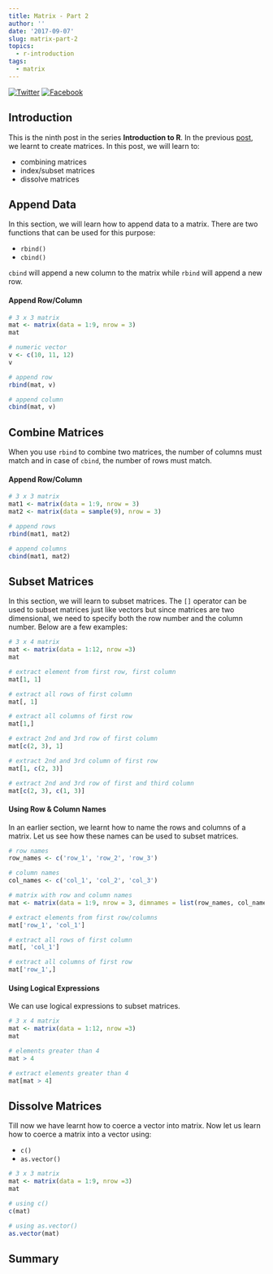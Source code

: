 ```yaml
---
title: Matrix - Part 2
author: ''
date: '2017-09-07'
slug: matrix-part-2
topics:
  - r-introduction
tags:
  - matrix
---
```


[![Twitter](http://i.imgur.com/tXSoThF.png)](https://twitter.com/login?redirect_after_login=%2Fhome%3Fstatus)
[![Facebook](http://i.imgur.com/P3YfQoD.png)](https://www.facebook.com/sharer/sharer.php?u=)

## Introduction

This is the ninth post in the series **Introduction to R**. In the previous [post](), we learnt to create matrices. In this post, we will learn to:

- combining matrices
- index/subset matrices
- dissolve matrices

## Append Data

In this section, we will learn how to append data to a matrix. There are two functions that can be used for this purpose:

- `rbind()`
- `cbind()`

`cbind` will append a new column to the matrix while `rbind` will append a new row. 

#### Append Row/Column

```r
# 3 x 3 matrix
mat <- matrix(data = 1:9, nrow = 3)
mat

# numeric vector
v <- c(10, 11, 12)
v

# append row
rbind(mat, v)

# append column
cbind(mat, v)
```

## Combine Matrices

When you use `rbind` to combine two matrices, the number of columns must match and in case of `cbind`, the number of rows must match.

#### Append Row/Column

```r
# 3 x 3 matrix
mat1 <- matrix(data = 1:9, nrow = 3)
mat2 <- matrix(data = sample(9), nrow = 3)

# append rows
rbind(mat1, mat2)

# append columns
cbind(mat1, mat2)
```

## Subset Matrices

In this section, we will learn to subset matrices. The `[]` operator can be used to subset matrices just like vectors but since matrices are two dimensional, we need to specify both the row number and the column number. Below are a few examples:

```r
# 3 x 4 matrix
mat <- matrix(data = 1:12, nrow =3)
mat

# extract element from first row, first column
mat[1, 1]

# extract all rows of first column
mat[, 1]

# extract all columns of first row
mat[1,]

# extract 2nd and 3rd row of first column
mat[c(2, 3), 1]

# extract 2nd and 3rd column of first row
mat[1, c(2, 3)]

# extract 2nd and 3rd row of first and third column
mat[c(2, 3), c(1, 3)]
```

#### Using Row & Column Names

In an earlier section, we learnt how to name the rows and columns of a matrix. Let us see how these names can be used to subset matrices.

```r
# row names
row_names <- c('row_1', 'row_2', 'row_3')

# column names
col_names <- c('col_1', 'col_2', 'col_3')

# matrix with row and column names
mat <- matrix(data = 1:9, nrow = 3, dimnames = list(row_names, col_names))

# extract elements from first row/columns
mat['row_1', 'col_1']

# extract all rows of first column
mat[, 'col_1']

# extract all columns of first row
mat['row_1',]
```

#### Using Logical Expressions

We can use logical expressions to subset matrices.

```r
# 3 x 4 matrix
mat <- matrix(data = 1:12, nrow =3)
mat

# elements greater than 4
mat > 4

# extract elements greater than 4
mat[mat > 4]
```

## Dissolve Matrices

Till now we have learnt how to coerce a vector into matrix. Now let us learn how to coerce a matrix into a vector using:

- `c()`
- `as.vector()`

```r
# 3 x 3 matrix
mat <- matrix(data = 1:9, nrow =3)
mat

# using c()
c(mat)

# using as.vector()
as.vector(mat)
```

## Summary
